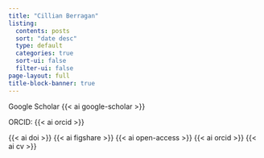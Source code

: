 ```yaml
---
title: "Cillian Berragan"
listing:
  contents: posts
  sort: "date desc"
  type: default
  categories: true
  sort-ui: false
  filter-ui: false
page-layout: full
title-block-banner: true
---
```


Google Scholar {{< ai google-scholar >}} 

ORCID: {{< ai orcid >}}

{{< ai doi >}} {{< ai figshare >}} {{< ai open-access >}} {{< ai orcid >}} {{< ai cv >}}

